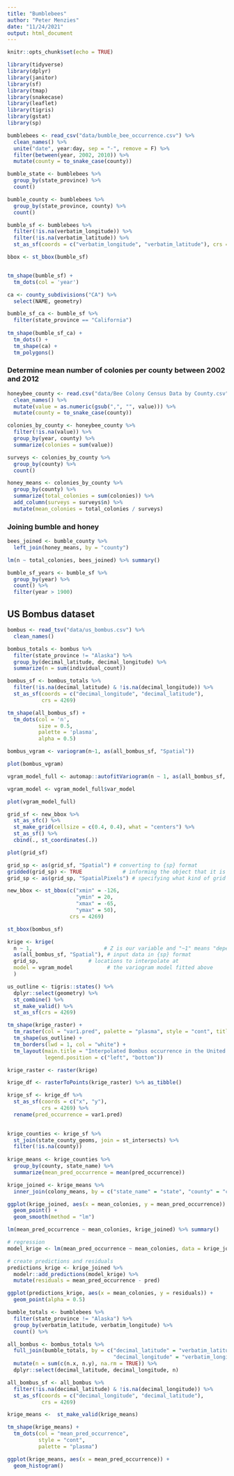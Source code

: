 ```yaml
---
title: "Bumblebees"
author: "Peter Menzies"
date: "11/24/2021"
output: html_document
---
```


```r
knitr::opts_chunk$set(echo = TRUE)

library(tidyverse)
library(dplyr)
library(janitor)
library(sf)
library(tmap)
library(snakecase)
library(leaflet)
library(tigris)
library(gstat)
library(sp)
```


```r
bumblebees <- read_csv("data/bumble_bee_occurrence.csv") %>% 
  clean_names() %>% 
  unite("date", year:day, sep = "-", remove = F) %>% 
  filter(between(year, 2002, 2010)) %>% 
  mutate(county = to_snake_case(county))
```



```r
bumble_state <- bumblebees %>% 
  group_by(state_province) %>% 
  count()
```

```r
bumble_county <- bumblebees %>% 
  group_by(state_province, county) %>% 
  count()
```


```r
bumble_sf <- bumblebees %>% 
  filter(!is.na(verbatim_longitude)) %>%
  filter(!is.na(verbatim_latitude)) %>% 
  st_as_sf(coords = c("verbatim_longitude", "verbatim_latitude"), crs = 4326)

bbox <- st_bbox(bumble_sf)


tm_shape(bumble_sf) +
  tm_dots(col = 'year')
```

```r
ca <- county_subdivisions("CA") %>% 
  select(NAME, geometry)
```


```r
bumble_sf_ca <- bumble_sf %>% 
  filter(state_province == "California")
  
tm_shape(bumble_sf_ca) +
  tm_dots() + 
  tm_shape(ca) +
  tm_polygons()
```

### Determine mean number of colonies per county between 2002 and 2012

```r
honeybee_county <- read.csv("data/Bee Colony Census Data by County.csv") %>% 
  clean_names() %>% 
  mutate(value = as.numeric(gsub(",", "", value))) %>% 
  mutate(county = to_snake_case(county))

colonies_by_county <- honeybee_county %>% 
  filter(!is.na(value)) %>% 
  group_by(year, county) %>% 
  summarize(colonies = sum(value))

surveys <- colonies_by_county %>% 
  group_by(county) %>% 
  count()

honey_means <- colonies_by_county %>% 
  group_by(county) %>% 
  summarize(total_colonies = sum(colonies)) %>% 
  add_column(surveys = surveys$n) %>% 
  mutate(mean_colonies = total_colonies / surveys)
```

### Joining bumble and honey

```r
bees_joined <- bumble_county %>% 
  left_join(honey_means, by = "county")
```



```r
lm(n ~ total_colonies, bees_joined) %>% summary()
```




```r
bumble_sf_years <- bumble_sf %>% 
  group_by(year) %>% 
  count() %>% 
  filter(year > 1900)
```


## US Bombus dataset


```r
bombus <- read_tsv("data/us_bombus.csv") %>% 
  clean_names()

bombus_totals <- bombus %>% 
  filter(state_province != "Alaska") %>% 
  group_by(decimal_latitude, decimal_longitude) %>% 
  summarize(n = sum(individual_count))

bombus_sf <- bombus_totals %>% 
  filter(!is.na(decimal_latitude) & !is.na(decimal_longitude)) %>% 
  st_as_sf(coords = c("decimal_longitude", "decimal_latitude"),
           crs = 4269)

tm_shape(all_bombus_sf) +
  tm_dots(col = 'n',
          size = 0.5,
          palette = 'plasma',
          alpha = 0.5)
```


```r
bombus_vgram <- variogram(n~1, as(all_bombus_sf, "Spatial"))

plot(bombus_vgram)
```

```r
vgram_model_full <- automap::autofitVariogram(n ~ 1, as(all_bombus_sf, "Spatial"))

vgram_model <- vgram_model_full$var_model

plot(vgram_model_full)
```

```r
grid_sf <- new_bbox %>%  
  st_as_sfc() %>%
  st_make_grid(cellsize = c(0.4, 0.4), what = "centers") %>%
  st_as_sf() %>%
  cbind(., st_coordinates(.))

plot(grid_sf)
```



```r
grid_sp <- as(grid_sf, "Spatial") # converting to {sp} format
gridded(grid_sp) <- TRUE             # informing the object that it is a grid
grid_sp <- as(grid_sp, "SpatialPixels") # specifying what kind of grid
```


```r
new_bbox <- st_bbox(c("xmin" = -126,
                      "ymin" = 20,
                      "xmax" = -65,
                      "ymax" = 50),
                    crs = 4269)

st_bbox(bombus_sf)
```


```r
krige <- krige(
  n ~ 1,                       # Z is our variable and "~1" means "depends on mean"
  as(all_bombus_sf, "Spatial"), # input data in {sp} format
  grid_sp,                # locations to interpolate at
  model = vgram_model           # the variogram model fitted above
  )
```

```r
us_outline <- tigris::states() %>% 
  dplyr::select(geometry) %>% 
  st_combine() %>% 
  st_make_valid() %>% 
  st_as_sf(crs = 4269)
```


```r
tm_shape(krige_raster) +
  tm_raster(col = "var1.pred", palette = "plasma", style = "cont", title = "") +
  tm_shape(us_outline) +
  tm_borders(lwd = 1, col = "white") +
  tm_layout(main.title = "Interpolated Bombus occurrence in the United States",
            legend.position = c("left", "bottom"))
```


```r
krige_raster <- raster(krige)

krige_df <- rasterToPoints(krige_raster) %>% as_tibble()

krige_sf <- krige_df %>% 
  st_as_sf(coords = c("x", "y"),
           crs = 4269) %>% 
  rename(pred_occurrence = var1.pred)
  
```


```r
krige_counties <- krige_sf %>% 
  st_join(state_county_geoms, join = st_intersects) %>% 
  filter(!is.na(county))
  
krige_means <- krige_counties %>% 
  group_by(county, state_name) %>% 
  summarize(mean_pred_occurrence = mean(pred_occurrence))
```

```r
krige_joined <- krige_means %>% 
  inner_join(colony_means, by = c("state_name" = "state", "county" = "county"))
```

```r
ggplot(krige_joined, aes(x = mean_colonies, y = mean_pred_occurrence)) +
  geom_point() +
  geom_smooth(method = "lm")
```


```r
lm(mean_pred_occurrence ~ mean_colonies, krige_joined) %>% summary()

```


```r
# regression
model_krige <- lm(mean_pred_occurrence ~ mean_colonies, data = krige_joined)

# create predictions and residuals
predictions_krige <- krige_joined %>%
  modelr::add_predictions(model_krige) %>%
  mutate(residuals = mean_pred_occurrence - pred)

ggplot(predictions_krige, aes(x = mean_colonies, y = residuals)) +
  geom_point(alpha = 0.5)

```


```r
bumble_totals <- bumblebees %>% 
  filter(state_province != "Alaska") %>% 
  group_by(verbatim_latitude, verbatim_longitude) %>% 
  count() %>% 

all_bombus <- bombus_totals %>% 
  full_join(bumble_totals, by = c("decimal_latitude" = "verbatim_latitude", 
                                  "decimal_longitude" = "verbatim_longitude")) %>% 
  mutate(n = sum(c(n.x, n.y), na.rm = TRUE)) %>% 
  dplyr::select(decimal_latitude, decimal_longitude, n)

all_bombus_sf <- all_bombus %>% 
  filter(!is.na(decimal_latitude) & !is.na(decimal_longitude)) %>% 
  st_as_sf(coords = c("decimal_longitude", "decimal_latitude"),
           crs = 4269)
```


```r
krige_means <-  st_make_valid(krige_means)

tm_shape(krige_means) +
  tm_dots(col = "mean_pred_occurrence",
          style = "cont",
          palette = "plasma")
```



```r
ggplot(krige_means, aes(x = mean_pred_occurrence)) +
  geom_histogram()
```




